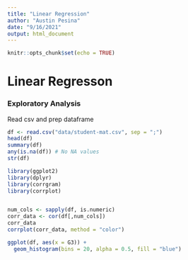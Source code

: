```yaml
---
title: "Linear Regression"
author: "Austin Pesina"
date: "9/16/2021"
output: html_document
---
```


```r
knitr::opts_chunk$set(echo = TRUE)
```

# Linear Regresson


### Exploratory Analysis

Read csv and prep dataframe

```r
df <- read.csv("data/student-mat.csv", sep = ";")
head(df)
summary(df)
any(is.na(df)) # No NA values
str(df)
```



```r
library(ggplot2)
library(dplyr)
library(corrgram)
library(corrplot)


num_cols <- sapply(df, is.numeric)
corr_data <- cor(df[,num_cols])
corr_data
corrplot(corr_data, method = "color")

ggplot(df, aes(x = G3)) +
  geom_histogram(bins = 20, alpha = 0.5, fill = "blue")
```




###


```r

```



```r

```
